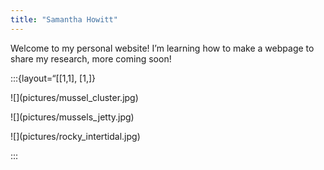```yaml
---
title: "Samantha Howitt"
---
```


Welcome to my personal website! I'm learning how to make a webpage to share my research, more coming soon!

:::{layout="\[\[1,1\], \[1,\]}

\![\](pictures/mussel_cluster.jpg)

\![\](pictures/mussels_jetty.jpg)

\![\](pictures/rocky_intertidal.jpg)

:::
